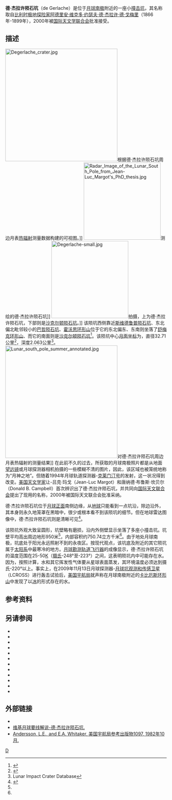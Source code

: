 {{noteTA
|T = zh-cn:德·杰拉许陨石坑; zh-tw:德·杰拉許隕石坑;
|G1 = Astronomy
}}
{{lowercase title}}
{{lunar crater data
| image = de gerlache shackleton sverdrup crater.jpg|
| caption = [[克莱门汀号|克莱门汀号]]拍摄的德·杰拉许陨石坑
| latitude = 88.48
| N_or_S = S
| longitude = 88.34
| E_or_W = W
| diameter = 32.71公里
| depth = 2.063公里
| colong = 105
| eponym = [[亚得里安·杰拉许|阿德里安·杰拉许]]
}}
'''德·杰拉许陨石坑'''（de Gerlache）是位于[[月球南极|月球南极]]附近的一座小[[撞击坑|撞击坑]]，其名称取自[[比利时|比利时]][[极地|极地]][[探险家|探险家]][[亚得里安·杰拉许|阿德里安·维克多·约瑟夫·德·杰拉许·德·戈梅里]]（1866年-1899年），2000年被[[国际天文学联合会|国际天文学联合会]]批准接受。

==描述== 
[[File:Degerlache_crater.jpg|350px]]根据德·杰拉许陨石坑周边月表[[热辐射|热辐射]]测量数据构建的可视图。]]
[[File:Radar_Image_of_the_Lunar_South_Pole_from_Jean-Luc_Margot's_PhD_thesis.jpg|240px]]测绘的德·杰拉许陨石坑]]
[[File:Degerlache-small.jpg|240px]]拍摄，上为德·杰拉许陨石坑，下部则是[[沙克尔顿坑|沙克尔顿陨石坑]]。]]
该陨坑西侧靠近[[斯维德鲁普陨石坑|斯维德鲁普陨石坑]]、东北偏北毗邻较小的[[巴哲陨石坑|巴哲陨石坑]]、[[霍沃思环形山|霍沃思环形山]]位于它的东北偏东、东南则坐落了[[舒梅克环形山|舒梅克环形山]]、而它的南面则是[[沙克尔顿坑|沙克尔顿陨石坑]]<ref>{{Cite web |url=http://planetarynames.wr.usgs.gov/images/Lunar/lac_144_lo.pdf |title=Crater de Gerlache on LAC-144 map. |access-date=2016-11-03 |archive-date=2013-02-20 |archive-url=https://web.archive.org/web/20130220225739/http://planetarynames.wr.usgs.gov/images/Lunar/lac_144_lo.pdf |dead-url=no }}</ref>。该陨坑中心[[月面坐标|月面坐标]]为{{Coord|88.48|S|88.34|W|globe:Moon|nogoogle=1|noosm=1}}，直径32.71公里<ref name="IAU">{{Cite web |url=http://planetarynames.wr.usgs.gov/Feature/1439 |title=Directory of the International Astronomical Union |access-date=2016-11-03 |archive-date=2017-11-16 |archive-url=https://web.archive.org/web/20171116040351/https://planetarynames.wr.usgs.gov/Feature/1439 |dead-url=no }}</ref>，深度2.063公里<ref name=LICD>Lunar Impact Crater Database</ref>。
[[File:Lunar_south_pole_summer_annotated.jpg|350px]]对德·杰拉许陨石坑周边月表热辐射的测量结果]]
在此前不久的过去，所获取的月球南极照片都是从地面[[望远镜|望远镜]]或月球探测器相机拍摄的一些模糊不清的图片，因此，该区域也被笼统地称为“月神之地”。但随着1994年月球轨道探测器-[[克莱门汀号|克莱门汀号]]的发射，这一状况得到改变。[[美国|美国]][[天文学家|天文学家]]让-吕克·玛戈（Jean-Luc Margot）和唐纳德·布鲁斯·坎贝尔（Donald B. Campbell）首次辨识出了德·杰拉许陨石坑，并共同向[[国际天文联合会|国际天文联合会]]提出了现用的名称，2000年被国际天文联合会批准采纳。

德·杰拉许陨石坑位于[[月球正面|月球正面]]南侧边缘，从[[地球|地球]]只能看到一点坑沿，除边沿外，其本身则永久地笼罩在黑暗中，很少或根本看不到该陨坑的细节。但在地球雷达图像中，德·杰拉许陨石坑则是清晰可见<ref name="Margot1999">{{cite journal|last1=Margot|first1=J. L.|author2=Campbell, D. B. |author3=Jurgens, R. F. |author4= Slade, M. A. |title=Topography of the Lunar Poles from Radar Interferometry: A Survey of Cold Trap Locations|journal=Science|volume=284|issue=5420|date=1999|pages=1658–1660|issn=0036-8075|doi=10.1126/science.284.5420.1658|bibcode = 1999Sci...284.1658M|pmid=10356393}}</ref>。

该陨坑外观大致呈圆形，坑壁略有磨损，沿内外侧壁显示坐落了多座小撞击坑。坑壁平均高出周边地形950米<ref name="LICD"/>，内部容积约750.74立方千米<ref name="LICD"/>。由于地处月球南极，坑底处于阳光永远照射不到的永夜区。按现代观点，该坑底及附近的其它陨坑属于[[太阳系|太阳系]]中最寒冷的地方。[[月球勘测轨道飞行器|月球勘测轨道飞行器]]的成像显示，德·杰拉许陨石坑的温度范围在25-50[[开尔文|K]]（[[摄氏|摄氏]]-248°至-223°）之间，这表明陨坑内中可能存在水。因为，按照计算，水和其它挥发性气体要从星球表面蒸发，其环境温度必须达到摄氏-220°以上。事实上，在2009年11月13日月球探测器-[[月球坑观测和传感卫星|月球坑观测和传感卫星]]（LCROSS）进行轰击试验后，[[美国宇航局|美国宇航局]]就声称在月球南极附近的[[卡比厄斯环形山|卡比厄斯环形山]]中发现了以[[冰|冰]]的形式存在的水。
==参考资料==
{{reflist}}
==另请参阅==
* {{cite book
  | last1 = Andersson
  | first1 = L. E.
  | last2 = Whitaker
  | first2 = E. A.
  | authorlink2 = Ewen Whitaker
  | date = 1982
  | title = [[NASA|NASA]] Catalogue of Lunar Nomenclature
  | publisher = NASA RP-1097
  | ref = harv
  }}
* {{cite web
  | last = Blue
  | first = Jennifer
  | date = July 25, 2007
  | title = Gazetteer of Planetary Nomenclature
  | publisher = [[United_States_Geological_Survey|USGS]]
  | url = http://planetarynames.wr.usgs.gov/
  | accessdate = 2007-08-05
  | ref = harv
  | archive-date = 2013-02-13
  | archive-url = https://www.webcitation.org/6EOCinkK0?url=http://planetarynames.wr.usgs.gov/
  | dead-url = no
  }}
* {{cite book
  | last1 = Bussey
  | first1 = B.
  | authorlink1 = Ben Bussey
  | last2 = Spudis
  | first2 = P.
  | authorlink2 = Paul Spudis
  | date = 2004
  | title = The Clementine Atlas of the Moon
  | publisher = Cambridge University Press
  | location = New York
  | isbn = 978-0-521-81528-4
  | ref = harv
  }}
* {{cite book
  | last1 = Cocks
  | first1 = Elijah E.
  | last2 = Cocks
  | first2 = Josiah C.
  | date = 1995
  | title = Who's Who on the Moon: A Biographical Dictionary of Lunar Nomenclature
  | url = https://archive.org/details/isbn_9780936389271
  | publisher = Tudor Publishers
  | isbn = 978-0-936389-27-1
  | ref = harv
  }}
* {{cite web
  | last = McDowell
  | first = Jonathan
  | date = July 15, 2007
  | url = http://host.planet4589.org/astro/lunar/
  | title = Lunar Nomenclature
  | publisher = Jonathan's Space Report
  | accessdate = 2007-10-24
  | ref = harv
  | archive-date = 2018-12-25
  | archive-url = https://web.archive.org/web/20181225170156/http://host.planet4589.org/astro/lunar/
  | dead-url = no
  }}
* {{cite journal| last1 = Menzel| first1 = D. H.| last2 = Minnaert| first2 = M.| last3 = Levin| first3 = B.| last4 = Dollfus| first4 = A.| last5 = Bell| first5 = B.| title = Report on Lunar Nomenclature by the Working Group of Commission 17 of the IAU| doi = 10.1007/BF00171763| journal = Space Science Reviews| volume = 12| issue = 2| pages = 136–186| date = 1971| bibcode = 1971SSRv...12..136M| ref = harv}}
* {{cite book
  | first = Patrick
  | last = Moore
  | authorlink = Patrick Moore
  | date = 2001
  | title = On the Moon
  | url = https://archive.org/details/patrickmooreonmo00patr
  | publisher = Sterling Publishing Co.
  | isbn = 978-0-304-35469-6
  | ref = harv
  }}
* {{cite book
  | first = Fred W.
  | last = Price
  | date = 1988
  | title = The Moon Observer's Handbook
  | publisher = Cambridge University Press
  | isbn = 978-0-521-33500-3
  | ref = harv
  }}
* {{cite book
  | last = Rükl
  | first = Antonín
  | authorlink = Antonín Rükl
  | date = 1990
  | title = Atlas of the Moon
  | publisher = Kalmbach Books
  | isbn = 978-0-913135-17-4
  | ref = harv
  }}
* {{cite book
  | last = Webb
  | first = Rev. T. W.
  | authorlink = Thomas William Webb
  | date = 1962
  | title = Celestial Objects for Common Telescopes
  | url = https://archive.org/details/celestialobjects00webb
  | edition = 6th revised
  | publisher = Dover
  | isbn = 978-0-486-20917-3
  | ref = harv
  }}
* {{cite book
  | first = Ewen A.
  | last = Whitaker
  | authorlink = Ewen Whitaker
  | date = 1999
  | title = Mapping and Naming the Moon
  | publisher = Cambridge University Press
  | isbn = 978-0-521-62248-6
  | ref = harv
  }}
* {{cite book
  | first = Peter T.
  | last = Wlasuk
  | date = 2000
  | title = Observing the Moon
  | publisher = Springer
  | isbn = 978-1-85233-193-1
  | ref = harv
 }}

==外部链接==

* {{cite news
 |title       = 月球南极热辐射测量成像图
 |publisher   = UCLA
 |date        = 2009年8月
 |url         = http://www.diviner.ucla.edu/gallery/figure_4b_full_res.jpg
 |accessdate  = 2010年3月3日
 |deadurl     = yes
 |archiveurl  = https://web.archive.org/web/20100802113435/http://www.diviner.ucla.edu/gallery/figure_4b_full_res.jpg
 |archivedate = 2010年8月2日
}}
* [http://the-moon.wikispaces.com/de+Gerlache 维基月球要线解说-德·杰拉许陨石坑.] {{Wayback|url=http://the-moon.wikispaces.com/de+Gerlache |date=20180531115037 }}
*[http://planet4589.org/astro/lunar/RP-1097.pdf Andersson, L.E., and E.A. Whitaker, 美国宇航局参考出版物1097, 1982年10月.] {{Wayback|url=http://planet4589.org/astro/lunar/RP-1097.pdf |date=20141006125838 }}

[[Category:月球环形山|D]]
{{月球環形山 (C-F)}}